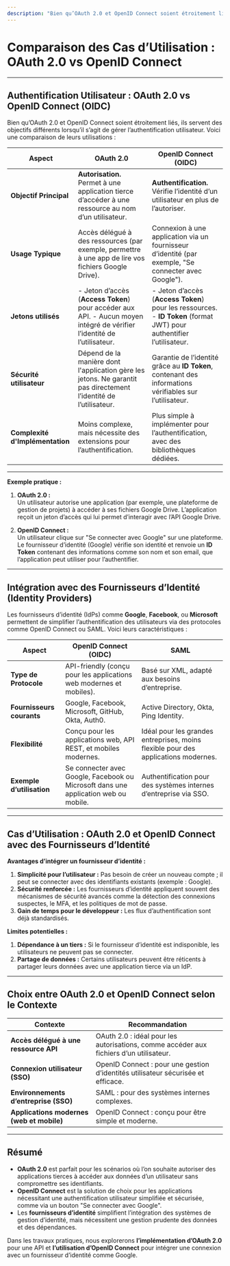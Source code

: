 ```yaml
---
description: "Bien qu’OAuth 2.0 et OpenID Connect soient étroitement liés, ils servent des objectifs différents lorsqu’il s’agit de gérer l’authentification utilisateur. Voici une comparaison de leurs utilisations."
---
```

# **Comparaison des Cas d’Utilisation : OAuth 2.0 vs OpenID Connect**

---

## **Authentification Utilisateur : OAuth 2.0 vs OpenID Connect (OIDC)**

Bien qu’OAuth 2.0 et OpenID Connect soient étroitement liés, ils servent des objectifs différents lorsqu’il s’agit de gérer l’authentification utilisateur. Voici une comparaison de leurs utilisations :

| **Aspect**                   | **OAuth 2.0**                                 | **OpenID Connect (OIDC)**                          |
|------------------------------|-----------------------------------------------|---------------------------------------------------|
| **Objectif Principal**       | **Autorisation.** Permet à une application tierce d’accéder à une ressource au nom d’un utilisateur. | **Authentification.** Vérifie l’identité d’un utilisateur en plus de l’autoriser. |
| **Usage Typique**            | Accès délégué à des ressources (par exemple, permettre à une app de lire vos fichiers Google Drive). | Connexion à une application via un fournisseur d’identité (par exemple, "Se connecter avec Google"). |
| **Jetons utilisés**           | - Jeton d’accès (**Access Token**) pour accéder aux API.  - Aucun moyen intégré de vérifier l’identité de l’utilisateur. | - Jeton d’accès (**Access Token**) pour les ressources.  - **ID Token** (format JWT) pour authentifier l’utilisateur. |
| **Sécurité utilisateur**     | Dépend de la manière dont l'application gère les jetons. Ne garantit pas directement l’identité de l’utilisateur. | Garantie de l’identité grâce au **ID Token**, contenant des informations vérifiables sur l’utilisateur. |
| **Complexité d'Implémentation** | Moins complexe, mais nécessite des extensions pour l’authentification. | Plus simple à implémenter pour l’authentification, avec des bibliothèques dédiées. |

---

**Exemple pratique :**  
1. **OAuth 2.0 :**  
   Un utilisateur autorise une application (par exemple, une plateforme de gestion de projets) à accéder à ses fichiers Google Drive. L’application reçoit un jeton d’accès qui lui permet d’interagir avec l’API Google Drive.  

2. **OpenID Connect :**  
   Un utilisateur clique sur "Se connecter avec Google" sur une plateforme. Le fournisseur d’identité (Google) vérifie son identité et renvoie un **ID Token** contenant des informations comme son nom et son email, que l’application peut utiliser pour l’authentifier.

---

## **Intégration avec des Fournisseurs d’Identité (Identity Providers)**

Les fournisseurs d’identité (IdPs) comme **Google**, **Facebook**, ou **Microsoft** permettent de simplifier l’authentification des utilisateurs via des protocoles comme OpenID Connect ou SAML. Voici leurs caractéristiques :

| **Aspect**                  | **OpenID Connect (OIDC)**                        | **SAML**                                         |
|-----------------------------|-------------------------------------------------|------------------------------------------------|
| **Type de Protocole**       | API-friendly (conçu pour les applications web modernes et mobiles). | Basé sur XML, adapté aux besoins d’entreprise. |
| **Fournisseurs courants**   | Google, Facebook, Microsoft, GitHub, Okta, Auth0. | Active Directory, Okta, Ping Identity.         |
| **Flexibilité**             | Conçu pour les applications web, API REST, et mobiles modernes. | Idéal pour les grandes entreprises, moins flexible pour des applications modernes. |
| **Exemple d’utilisation**  | Se connecter avec Google, Facebook ou Microsoft dans une application web ou mobile. | Authentification pour des systèmes internes d’entreprise via SSO. |

---

## **Cas d’Utilisation : OAuth 2.0 et OpenID Connect avec des Fournisseurs d’Identité**

**Avantages d’intégrer un fournisseur d’identité :**
1. **Simplicité pour l’utilisateur :** Pas besoin de créer un nouveau compte ; il peut se connecter avec des identifiants existants (exemple : Google).  
2. **Sécurité renforcée :** Les fournisseurs d’identité appliquent souvent des mécanismes de sécurité avancés comme la détection des connexions suspectes, le MFA, et les politiques de mot de passe.  
3. **Gain de temps pour le développeur :** Les flux d’authentification sont déjà standardisés.  

**Limites potentielles :**
1. **Dépendance à un tiers :** Si le fournisseur d’identité est indisponible, les utilisateurs ne peuvent pas se connecter.  
2. **Partage de données :** Certains utilisateurs peuvent être réticents à partager leurs données avec une application tierce via un IdP.  

---

## **Choix entre OAuth 2.0 et OpenID Connect selon le Contexte**

| **Contexte**                                       | **Recommandation**                                      |
|---------------------------------------------------|--------------------------------------------------------|
| **Accès délégué à une ressource API**              | OAuth 2.0 : idéal pour les autorisations, comme accéder aux fichiers d’un utilisateur. |
| **Connexion utilisateur (SSO)**                   | OpenID Connect : pour une gestion d’identités utilisateur sécurisée et efficace. |
| **Environnements d’entreprise (SSO)**             | SAML : pour des systèmes internes complexes.           |
| **Applications modernes (web et mobile)**         | OpenID Connect : conçu pour être simple et moderne.    |

---

## **Résumé**
- **OAuth 2.0** est parfait pour les scénarios où l’on souhaite autoriser des applications tierces à accéder aux données d’un utilisateur sans compromettre ses identifiants.  
- **OpenID Connect** est la solution de choix pour les applications nécessitant une authentification utilisateur simplifiée et sécurisée, comme via un bouton "Se connecter avec Google".  
- Les **fournisseurs d’identité** simplifient l’intégration des systèmes de gestion d’identité, mais nécessitent une gestion prudente des données et des dépendances.

Dans les travaux pratiques, nous explorerons **l’implémentation d’OAuth 2.0** pour une API et **l’utilisation d’OpenID Connect** pour intégrer une connexion avec un fournisseur d’identité comme Google.
